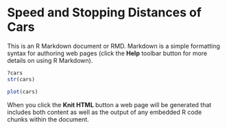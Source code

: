 Speed and Stopping Distances of Cars
========================================================

This is an R Markdown document or RMD. Markdown is a simple formatting syntax for authoring web pages (click the **Help** toolbar button for more details on using R Markdown).

```r
?cars
str(cars)
```

```r
plot(cars)
```








When you click the **Knit HTML** button a web page will be generated that includes both content as well as the output of any embedded R code chunks within the document.
